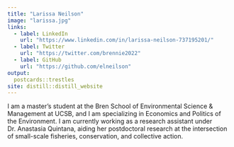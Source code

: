 ```yaml
---
title: "Larissa Neilson"
image: "larissa.jpg"
links:
  - label: LinkedIn
    url: "https://www.linkedin.com/in/larissa-neilson-737195201/"
  - label: Twitter
    url: "https://twitter.com/brennie2022"
  - label: GitHub
    url: "https://github.com/elneilson"
output:
  postcards::trestles
site: distill::distill_website
---
```

I am a master's student at the Bren School of Environmental Science & Management at UCSB, and I am specializing in Economics and Politics of the Environment. I am currently working as a research assistant under Dr. Anastasia Quintana, aiding her postdoctoral research at the intersection of small-scale fisheries, conservation, and collective action.
